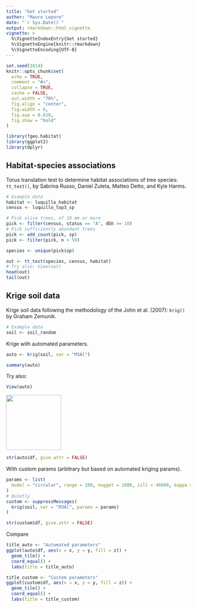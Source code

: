 ```yaml
---
title: "Get started"
author: "Mauro Lepore"
date: "`r Sys.Date()`"
output: rmarkdown::html_vignette
vignette: >
  %\VignetteIndexEntry{Get started}
  %\VignetteEngine{knitr::rmarkdown}
  %\VignetteEncoding{UTF-8}
---
```


```r
set.seed(1014)
knitr::opts_chunk$set(
  echo = TRUE,
  comment = "#>",
  collapse = TRUE,
  cache = FALSE,
  out.width = "70%",
  fig.align = "center",
  fig.width = 6,
  fig.asp = 0.618,
  fig.show = "hold"
)
```

```r
library(fgeo.habitat)
library(ggplot2)
library(dplyr)
```

## Habitat-species associations

Torus translation test to determine habitat associations of tree species: `tt_test()`, by Sabrina Russo, Daniel Zuleta, Matteo Detto, and Kyle Harms.

```r
# Example data
habitat <- luquillo_habitat
census <- luquillo_top3_sp

# Pick alive trees, of 10 mm or more
pick <- filter(census, status == "A", dbh >= 10)
# Pick sufficiently abundant trees
pick <- add_count(pick, sp)
pick <- filter(pick, n > 50)

species <- unique(pick$sp)

out <- tt_test(species, census, habitat)
# Try also: View(out)
head(out)
tail(out)
```

## Krige soil data

Krige soil data following the methodology of the John et al. (2007): `krig()` by Graham Zemunik.

```r
# Example data
soil <- soil_random
```

Krige with automated parameters.

```r
auto <- krig(soil, var = "M3Al")
```

```r
summary(auto)
```

Try also:

```R
View(auto)
```

<img src="https://i.imgur.com/fTDjckj.png" align="center" height=150 />

```r
str(auto$df, give.attr = FALSE)
```

With custom params (arbitrary but based on automated kriging params).

```r
params <- list(
  model = "circular", range = 100, nugget = 1000, sill = 46000, kappa = 0.5
)
# Quietly
custom <- suppressMessages(
  krig(soil, var = "M3Al", params = params)
)
```

```r
str(custom$df, give.attr = FALSE)
```

Compare

```r
title_auto <- "Automated parameters"
ggplot(auto$df, aes(x = x, y = y, fill = z)) +
  geom_tile() + 
  coord_equal() +
  labs(title = title_auto)

title_custom <- "Custom parameters"
ggplot(custom$df, aes(x = x, y = y, fill = z)) +
  geom_tile() + 
  coord_equal() +
  labs(title = title_custom)
```

